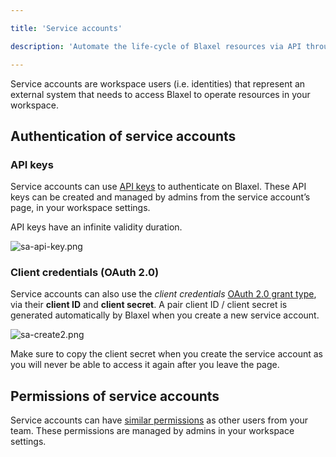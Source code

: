 ```yaml
---

title: 'Service accounts'

description: 'Automate the life-cycle of Blaxel resources via API through service accounts.'

---
```


Service accounts are workspace users (i.e. identities) that represent an external system that needs to access Blaxel to operate resources in your workspace.

## Authentication of service accounts

### API keys

Service accounts can use [API keys](Access-tokens) to authenticate on Blaxel. These API keys can be created and managed by admins from the service account’s page, in your workspace settings.

API keys have an infinite validity duration. 

![sa-api-key.png](Service-accounts/sa-api-key.png)

### Client credentials (OAuth 2.0)

Service accounts can also use the *client credentials* [OAuth 2.0 grant type](Access-tokens), via their **client ID** and **client secret**. A pair client ID / client secret is generated automatically by Blaxel when you create a new service account.

![sa-create2.png](Service-accounts/sa-create2.png)

<Warning>Make sure to copy the client secret when you create the service account as you will never be able to access it again after you leave the page.</Warning>

## Permissions of service accounts

Service accounts can have [similar permissions](Workspace-access-control) as other users from your team. These permissions are managed by admins in your workspace settings.